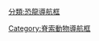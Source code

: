 {{template category
|type  = navbox
|topic = 
}}

[[Category:脊索動物導航框|Category:脊索動物導航框]]
[[分類:恐龍導航框|分類:恐龍導航框]]